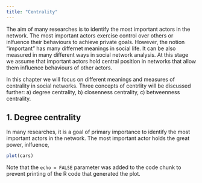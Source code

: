 ```yaml
---
title: "Centrality"
---
```

The aim of many researches is to identify the most important actors in the network. The most important actors exercise control over others or inlfuence their behaviours to achieve private goals. However, the notion "important" has many differnet meanings in social life. It can be also measured in many different ways in social network analysis. At this stage we assume that important actors hold central position in networks that allow them influence behaviours of other actors.

In this chapter we will focus on different meanings and measures of centrality in social networks. Three concepts of centrlity will be discussed further: a) degree centrality, b) closenness centrality, c) betweenness centrality.

## 1. Degree centrality






In many researches, it is a goal of primary importance to identify the most important actors in the network. The most important actor holds the great power, inlfuence, 


```r
plot(cars)
```

Note that the `echo = FALSE` parameter was added to the code chunk to prevent printing of the R code that generated the plot.

